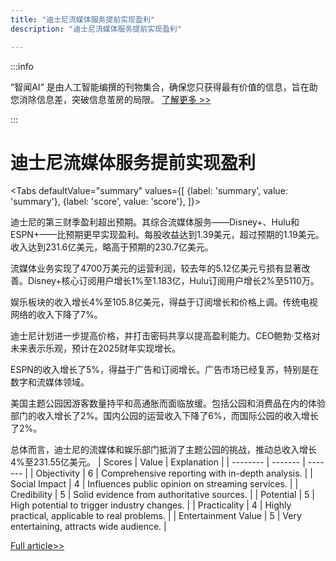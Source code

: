 ```yaml
---
title: "迪士尼流媒体服务提前实现盈利"
description: "迪士尼流媒体服务提前实现盈利"

---
```



:::info

“智闻AI“ 是由人工智能编撰的刊物集合，确保您只获得最有价值的信息，旨在助您消除信息差，突破信息茧房的局限。  [了解更多 >>](/)

:::

# 迪士尼流媒体服务提前实现盈利


<Tabs
	defaultValue="summary"
	values={[
	{label: 'summary', value: 'summary'},
	{label: 'score', value: 'score'},
]}>
<TabItem value="summary">


迪士尼的第三财季盈利超出预期。其综合流媒体服务——Disney+、Hulu和ESPN+——比预期更早实现盈利。每股收益达到1.39美元，超过预期的1.19美元。收入达到231.6亿美元，略高于预期的230.7亿美元。

流媒体业务实现了4700万美元的运营利润，较去年的5.12亿美元亏损有显著改善。Disney+核心订阅用户增长1%至1.183亿，Hulu订阅用户增长2%至5110万。

娱乐板块的收入增长4%至105.8亿美元，得益于订阅增长和价格上调。传统电视网络的收入下降了7%。

迪士尼计划进一步提高价格，并打击密码共享以提高盈利能力。CEO鲍勃·艾格对未来表示乐观，预计在2025财年实现增长。

ESPN的收入增长了5%，得益于广告和订阅增长。广告市场已经复苏，特别是在数字和流媒体领域。

美国主题公园因游客数量持平和高通胀而面临放缓。包括公园和消费品在内的体验部门的收入增长了2%。国内公园的运营收入下降了6%，而国际公园的收入增长了2%。

总体而言，迪士尼的流媒体和娱乐部门抵消了主题公园的挑战，推动总收入增长4%至231.55亿美元。
</TabItem>
<TabItem value="score">
	| Scores     | Value   | Explanation |
	| -------- | ------- | ------- |
	| Objectivity  | 6    | Comprehensive reporting with in-depth analysis.    |
	| Social Impact | 4     | Influences public opinion on streaming services.    |
	| Credibility    | 5    | Solid evidence from authoritative sources.    |
	| Potential    | 5    | High potential to trigger industry changes.    |
	| Practicality    | 4    | Highly practical, applicable to real problems.    |
	| Entertainment Value    | 5    | Very entertaining, attracts wide audience.    |
</TabItem>
</Tabs>

[Full article>>](https://www.cnbc.com/2024/08/07/disney-dis-q3-earnings-report-2024.html)
